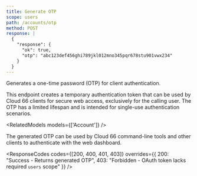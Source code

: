```yaml
---
title: Generate OTP
scope: users
path: /accounts/otp
method: POST
response: |
  {
    "response": {
      "ok": true,
      "otp": "abc123def456ghi789jkl012mno345pqr678stu901vwx234"
    }
  }
---
```


Generates a one-time password (OTP) for client authentication.

This endpoint creates a temporary authentication token that can be used by Cloud 66 clients for secure web access, exclusively for the calling user. The OTP has a limited lifespan and is intended for single-use authentication scenarios.

<RelatedModels models={['Account']} />

The generated OTP can be used by Cloud 66 command-line tools and other clients to authenticate with the web dashboard.

<ResponseCodes 
  codes={[200, 400, 401, 403]}
  overrides={{
    200: "Success - Returns generated OTP",
    403: "Forbidden - OAuth token lacks required `users` scope"
  }}
/>